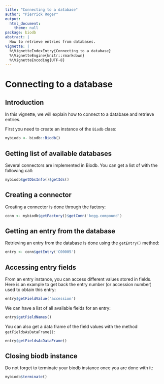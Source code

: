 ```yaml
---
title: "Connecting to a database"
author: "Pierrick Roger"
output:
  html_document:
    theme: null
package: biodb
abstract: |
  How to retrieve entries from databases.
vignette: |
  %\VignetteIndexEntry{Connecting to a database}
  %\VignetteEngine{knitr::rmarkdown}
  %\VignetteEncoding{UTF-8}
---
```


# Connecting to a database

## Introduction

In this vignette, we will explain how to connect to a database and retrieve entries.

First you need to create an instance of the `Biodb` class:
```r
mybiodb <- biodb::Biodb()
```

## Getting list of available databases

Several connectors are implemented in Biodb. You can get a list of with the following call:
```r
mybiodb$getDbsInfo()$getIds()
```

## Creating a connector

Creating a connector is done through the factory:
```r
conn <- mybiodb$getFactory()$getConn('kegg.compound')
```

## Getting an entry from the database

Retrieving an entry from the database is done using the `getEntry()` method:
```r
entry <- conn$getEntry('C00005')
```

## Accessing entry fields

From an entry instance, you can access different values stored in fields. Here is an example to get back the entry number (or accession number) used to obtain this entry:
```r
entry$getFieldValue('accession')
```

We can have a list of all available fields for an entry:
```r
entry$getFieldNames()
```

You can also get a data frame of the field values with the method `getFieldsAsDataFrame()`:
```r
entry$getFieldsAsDataFrame()
```

## Closing biodb instance

Do not forget to terminate your biodb instance once you are done with it:
```r
mybiodb$terminate()
```
